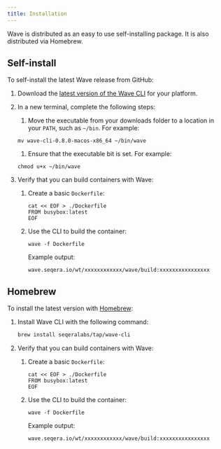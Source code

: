 ```yaml
---
title: Installation
---
```


Wave is distributed as an easy to use self-installing package. It is also distributed via Homebrew.

## Self-install

To self-install the latest Wave release from GitHub:

1.  Download the [latest version of the Wave CLI][download] for your platform.

1.  In a new terminal, complete the following steps:

    1. Move the executable from your downloads folder to a location in your `PATH`, such as `~/bin`. For example:

    ```
    mv wave-cli-0.8.0-macos-x86_64 ~/bin/wave
    ```

    1. Ensure that the executable bit is set. For example:

    ```
    chmod u+x ~/bin/wave
    ```

1.  Verify that you can build containers with Wave:

    1.  Create a basic `Dockerfile`:

        ```
        cat << EOF > ./Dockerfile
        FROM busybox:latest
        EOF
        ```

    1.  Use the CLI to build the container:

        ```
        wave -f Dockerfile
        ```

        Example output:

        ```
        wave.seqera.io/wt/xxxxxxxxxxxx/wave/build:xxxxxxxxxxxxxxxx
        ```

## Homebrew

To install the latest version with [Homebrew]:

1. Install Wave CLI with the following command:

    ```bash
    brew install seqeralabs/tap/wave-cli
    ```

1.  Verify that you can build containers with Wave:

    1.  Create a basic `Dockerfile`:

        ```
        cat << EOF > ./Dockerfile
        FROM busybox:latest
        EOF
        ```

    1.  Use the CLI to build the container:

        ```
        wave -f Dockerfile
        ```

        Example output:

        ```
        wave.seqera.io/wt/xxxxxxxxxxxx/wave/build:xxxxxxxxxxxxxxxx
        ```

[download]: https://github.com/seqeralabs/wave-cli/releases
[Homebrew]: https://brew.sh/

